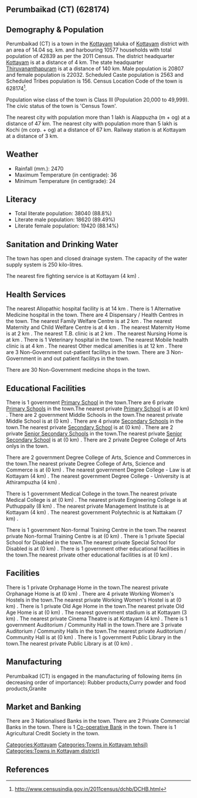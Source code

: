 {{Infobox settlement
| name=Perumbaikad (CT)
| native_name=
| native_name_lang=
| other_name=
| nickname=
| settlement_type=Town
| image_skyline=
| image_alt=
| image_caption=
| pushpin_map=India Kerala
| pushpin_label_position=right
| pushpin_map_alt=
| pushpin_map_caption=Location in Kerala, India
| latd=
| latm=
| lats=
| latNS=
| longd=
| longm=
| longs=
| longEW=
| coordinates_display=inline,title
| subdivision_type=Country
| subdivision_name={{flag|India}}
| subdivision_type1=[[States and territories of India|State]]
| subdivision_name1=Kerala 
| subdivision_type2=[[List of districts of India|District]]
| subdivision_name2=Kottayam
| subdivision_type3=Tahsil
| subdivision_name3=Kottayam
| website=
| established_title=<!-- Established -->
| established_date=
| founder=
| named_for=
| government_type=
| governing_body=
| unit_pref=Metric
| area_footnotes=
| area_rank=
| area_total_km2=14.04
| elevation_footnotes=
| elevation_m=
| population_total=42839
| population_as_of=2011
| population_rank=
| population_density_km2=3051
| population_demonym=
| population_footnotes=
| demographics_type1=Languages=
| demographics1_title1=Official=
| demographics1_info1=[[Malayalam language|Malayalam]]
| timezone1=[[Indian Standard Time|IST]]
| utc_offset1==+5:30
| postal_code_type=[[Postal Index Number|PIN]]
| postal_code=
| area_code_type=Telephone code
| area_code=
| registration_plate=
| blank1_name_sec1=Nearest city
| blank1_info_sec1=[[Alappuzha (m + og)]]
| blank2_name_sec1=[[Human sex ratio|Sex ratio]]
| blank2_info_sec1=1058
| blank3_name_sec1=Literacy
| blank3_info_sec1=88.8%
| blank1_name_sec2=[[2011 Census of India|2011 census]] code
| blank1_info_sec2=628174
| footnotes=
}}

== Perumbaikad (CT) (628174) ==

== Demography & Population ==

Perumbaikad (CT) is a town in the [[Kottayam]] taluka of [[Kottayam]] district with an area of 14.04 sq. km. and harbouring 10577 households with total population of 42839 as per the 2011 Census. The district headquarter [[Kottayam]] is at a distance of 4 km. The state headquarter [[Thiruvananthapuram]] is at a distance of 140 km. Male population is 20807 and female population is 22032. Scheduled Caste population is 2563 and Scheduled Tribes population is 156. Census Location Code of the town is 628174<ref>http://www.censusindia.gov.in/2011census/dchb/DCHB.html</ref>.

Population wise class of the town is Class III (Population 20,000 to 49,999).
The civic status of the town is 'Census Town'.

The nearest city with population more than 1 lakh is Alappuzha (m + og) at a distance of 47 km. The nearest city with population more than 5 lakh is Kochi (m corp. + og)  at a distance of 67 km. Railway station is at Kottayam at a distance of 3 km.


== Weather ==  
* Rainfall (mm.): 2470 
* Maximum Temperature (in centigrade): 36
* Minimum Temperature (in centigrade): 24


== Literacy ==  
* Total literate population: 38040 (88.8%)
* Literate male population: 18620 (89.49%)
* Literate female population: 19420 (88.14%)


== Sanitation and Drinking Water ==  
The town has open and closed drainage system.
The capacity of the water supply system is 250 kilo-litres.

The nearest fire fighting service is at Kottayam (4 km) .


== Health Services ==
The nearest Allopathic hospital facility is at 14 km .
There is 1 Alternative Medicine hospital in the town.
There are 4 Dispensary / Health Centres in the town.
The nearest Family Welfare Centre is at 2 km .
The nearest Maternity and Child Welfare Centre is at 4 km .
The nearest Maternity Home is at 2 km .
The nearest T.B. clinic is at 2 km .
The nearest Nursing Home is at  km .
There is 1 Veterinary hospital in the town.
The nearest Mobile health clinic is at 4 km .
The nearest Other medical amenities is at 12 km .
There are 3 Non-Government out-patient facilitys in the town.
There are 3 Non-Government in and out patient facilitys in the town.

There are 30 Non-Government medicine shops in the town.


== Educational Facilities ==
There is 1 government [[Primary School]] in the town.There are 6 private [[Primary School]]s in the town.The nearest private [[Primary School]] is at  (0 km) .
There are 2 government Middle Schools in the town.The nearest private Middle School is at  (0 km) .
There are 4 private [[Secondary School]]s in the town.The nearest private [[Secondary School]] is at  (0 km) .
There are 2 private [[Senior Secondary School]]s in the town.The nearest private [[Senior Secondary School]] is at  (0 km) .
There are 2 private Degree College of Arts onlys in the town. 
 
 
 
 
There are 2 government Degree College of Arts, Science and Commerces in the town.The nearest private Degree College of Arts, Science and Commerce is at  (0 km) .
The nearest government Degree College - Law is at Kottayam (4 km) .
The nearest government Degree College - University is at Athirampuzha  (4 km) .
 
There is 1 government Medical College in the town.The nearest private Medical College is at  (0 km) .
The nearest private Engineering College is at Puthuppally (8 km) .
The nearest private Management Institute is at Kottayam (4 km) .
The nearest government Polytechnic is at Nattakam (7 km) .
 
There is 1 government Non-formal Training Centre in the town.The nearest private Non-formal Training Centre is at  (0 km) .
There is 1 private Special School for Disabled in the town.The nearest private Special School for Disabled is at  (0 km) .
There is 1 government other educational facilities in the town.The nearest private other educational facilities is at  (0 km) .


== Facilities ==
There is 1 private Orphanage Home in the town.The nearest private Orphanage Home is at  (0 km) .
There are 4 private Working Women's Hostels in the town.The nearest private Working Women's Hostel is at  (0 km) .
There is 1 private Old Age Home in the town.The nearest private Old Age Home is at  (0 km) .
The nearest government stadium is at Kottayam (3 km) .
The nearest private Cinema Theatre is at Kottayam (4 km) .
There is 1 government Auditorium / Community Hall in the town.There are 3 private Auditorium / Community Halls in the town.The nearest private Auditorium / Community Hall is at  (0 km) .
There is 1 government Public Library in the town.The nearest private Public Library is at  (0 km) .


== Manufacturing ==
Perumbaikad (CT) is engaged in the manufacturing of following items (in decreasing order of importance): Rubber products,Curry powder and food products,Granite


== Market and Banking ==
There are 3 Nationalised Banks in the town.
There are 2 Private Commercial Banks in the town.
There is 1 [[Co-operative Bank]] in the town.
There is 1 Agricultural Credit Society in the town.



[[Categories:Kottayam]]
[[Categories:Towns in Kottayam tehsil)]]
[[Categories:Towns in Kottayam district)]]


== References ==
{{Reflist}}


